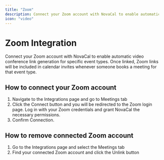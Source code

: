 ```yaml
---
title: "Zoom"
description: Connect your Zoom account with NovaCal to enable automatic video conference link generation for specific event types.
icon: "video"
---
```


# Zoom Integration

Connect your Zoom account with NovaCal to enable automatic video conference link generation for specific event types. Once linked, Zoom links will be included in calendar invites whenever someone books a meeting for that event type.

## How to connect your Zoom account

1. Navigate to the Integrations page and go to Meetings tab
2. Click the Connect button and you will be redirected to the Zoom login page. Log in with your Zoom credentials and grant NovaCal the necessary permissions.
3. Confirm Connection.

## How to remove connected Zoom account

1. Go to the Integrations page and select the Meetings tab
2. Find your connected Zoom account and click the Unlink button
